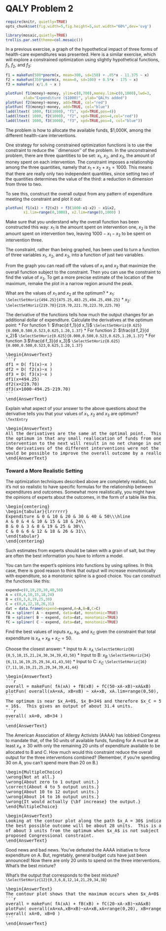 QALY Problem 2
========================================================
```r
require(knitr, quietly=TRUE)
opts_chunk$set(fig.width=5,fig.height=5,out.width="60%",dev='svg')
```

```r
library(mosaic,quietly=TRUE)
trellis.par.set(theme=col.mosaic())
```
<script src="https://ajax.googleapis.com/ajax/libs/jquery/1.7.1/jquery.min.js"></script>
<script src="../javascripts/main.js"></script>

In a previous exercise, a graph of the hypothetical impact of three forms of health-care expenditures was presented.  Here is a similar exercise, which will explore a constrained optimization using slightly hypothetical functions, $f_1$, $f_2$, and $f_3$:

```r
f1 = makeFun(500*pnorm(x, mean=300, sd=150) + .05*x - 11.375 ~ x)
f2 = makeFun(350*pnorm(x, mean=0, sd=100) + 0.5*x - 175 ~ x)
f3 = makeFun( x/1.6 ~ x )
```

```r
plotFun( f1(money)~money, ylim=c(0,700),money.lim=c(0,1000),lwd=3, 
        xlab="Expenditure ($1000)", ylab="QALYs added")
plotFun( f2(money)~money, add=TRUE, col="red")
plotFun( f3(money)~money, add=TRUE, col="blue")
ladd(ltext( 1000, f1(1000), "f1", xpd=TRUE,pos=4))
ladd(ltext( 1000, f2(1000), "f2", xpd=TRUE,pos=4,col="red"))
ladd(ltext( 1000, f3(1000), "f3", xpd=TRUE,pos=4, col="blue"))
```


The problem is how to allocate the available funds, \$1,000K, among the different
health-care interventions.  

One strategy for solving constrained optimization functions is to use
the constraint to reduce the ``dimension'' of the problem.  In the
unconstrained problem, there are three quantities to be set: $x_1$,
$x_2$, and $x_3$, the amount of money spent on each intervention.  The
constraint imposes a relationship among the three quantities, namely
that $x_1 + x_2 + x_3 = 1000$.  This means that there are really only
two independent quantities, since setting two of the quantities
determines the value of the third: a reduction in dimension from three
to two.

To see this, construct the overall output from any pattern of expenditure meeting the constraint and plot it out:
```r
plotFun( f1(x1) + f2(x2) + f3(1000-x1-x2) ~ x1&x2, 
        x1.lim=range(0,1000), x2.lim=range(0,1000) )
```

Make sure that you understand why the overall function has been constructed this way: $x_1$ is the amount spent on intervention one, $x_2$ is the amount spent on intervention two, leaving $1000-x_1-x_2$ to be spent on intervention three.

The constraint, rather than being graphed, has been used to turn a function of three variables $x_1$, $x_2$, and $x_3$, into a function of just two variables.

From the graph you can read off the values of $x_1$ and $x_2$ that maximize the overall function subject to the constraint.  Then you can use the constraint to find the value of $x_3$.  To get a more precise estimate of the location of the maximum, remake the plot in a narrow region around the peak.

What are the values of $x_1$ and $x_2$ at the optimum?
* $x_1$: ```\SelectSetHoriz{494.25}{475.25,483.25,494.25,498.25}```
* $x_2$: ```\SelectSetHoriz{219.70}{219.70,221.70,223.70,225.70}```


The derivative of the functions tells how much the output changes for an additional dollar of expenditure.  Calculate the derivatives at the optimum point:
* For function 1: $\frac{d f_1}{d x_1}$ ```\SelectSetHoriz{0.625}{0.000,0.500,0.523,0.625,1.20,1.37}```
* For function 2: $\frac{d f_2}{d x_2}$ ```\SelectSetHoriz{0.625}{0.000,0.500,0.523,0.625,1.20,1.37}```
* For function 3:$\frac{d f_3}{d x_3}$ ```\SelectSetHoriz{0.625}{0.000,0.500,0.523,0.625,1.20,1.37}```


<pre>
\begin{AnswerText}
```r
df1 = D( f1(x)~x )
df2 = D( f2(x)~x )
df3 = D( f3(x)~x )
df1(x=494.25)
df2(x=219.70)
df3(x=1000-494.25-219.70)
```
\end{AnswerText}
</pre>
Explain what aspect of your answer to the above questions about the derivative tells you that your values of $x_1$, $x_2$ and $x_3$ are optimum? ```\TextEntry```
<pre>
\begin{AnswerText}
All the derivatives are the same at the optimal point.  This reflects
the optimum in that any small reallocation of funds from one
intervention to the next will result in no net change in output.  If
the derivatives of the different interventions were not the same, it
would be possible to improve the overall outcome by a reallocation.
\end{AnswerText}
</pre>

### Toward a More Realistic Setting

The optimization techniques described above are completely realistic, but it's not so realistic to have specific formulas for the relationship between expenditures and outcomes.  Somewhat more realistically, you might have the opinions of experts about the outcomes, in the form of a table like this.

<pre>
\begin{centering}
\begin{tabular}{lrrrrrr}
Expenditure & 0 & 10 & 20 & 30 & 40 & 50\\\hline
A & 0 & 4 & 10 & 15 & 18 & 24\\
B & 0 & 3 & 8 & 19 & 25 & 30\\
C & 0 & 6 & 12 & 18 & 26 & 31\\
\end{tabular}
\end{centering}
</pre>

Such estimates from experts should be taken with a grain of salt, but they are often the best information you have to inform a model.

You can turn the expert's opinions into functions by using splines. In this case, there is good reason to think that output will increase monotonically with expenditure, so a monotonic spline is a good choice.  You can construct the functions like this:

```r
expend=c(0,10,20,30,40,50)
A = c(0,4,10,15,18,24)
B = c(0,3,8,19,25,30)
C = c(0,6,12,18,26,31)
dat = data.frame(expend=expend,A=A,B=B,C=C)
fA = spliner( A ~ expend, data=dat, monotonic=TRUE)
fB = spliner( B ~ expend, data=dat, monotonic=TRUE)
fC = spliner( C ~ expend, data=dat, monotonic=TRUE)
```

Find the best values of inputs $x_A$, $x_B$, and $x_C$ given the constraint that total expenditure is $x_A + x_B + x_C = 50$.

Choose the closest answer:
* Input to A: $x_A$ ```\SelectSetHoriz{0}{0,5,10,15,21,24,30,34,39,43,50}```
* Input to B: $x_B$ ```\SelectSetHoriz{34}{6,11,16,19,25,29,34,41,43,50}```
* Input to C: $x_C$ ```\SelectSetHoriz{16}{7,11,16,19,21,25,29,34,39,41,44}```


<pre>
\begin{AnswerText}
```r
overall = makeFun( fA(xA) + fB(xB) + fC(50-xA-xB)~xA&xB) 
plotFun( overall(xA=xA, xB=xB) ~ xA+xB, xA.lim=range(0,50), xB.lim=range(0,50))
```
The optimum is near $x_A=0$, $x_B=34$ and therefore $x_C = 50 - 34 - 0
= 16$.  This gives an output of about 31.4 units.
```r
overall( xA=0, xB=34 )
```
\end{AnswerText}
</pre>

The American Association of Allergy Activists (AAAA) has lobbied Congress to mandate that, of the 50 units of available funds,  funding for A must be at least $x_A \geq 30$ with only the remaining 20 units of expenditure available to be allocated to B and C.  How much would this constraint reduce the overall output for the three interventions combined? (Remember, if you're spending 30 on A, you can't spend more than 20 on B.)
<pre>
\begin{MultipleChoice}
\wrong{Not at all.}
\wrong{About zero to 1 output unit.}
\correct{About 4 to 5 output units.}
\wrong{About 10 to 12 output units.}
\wrong{About 14 to 16 output units.}
\wrong{It would actually {\bf increase} the output.}
\end{MultipleChoice}
</pre>

<pre>
\begin{AnswerText}
Looking at the contour plot along the path $x_A = 30$ indicates that
the best possible outcome will be about 28 units.  This is a reduction
of about 3 units from the optimum when $x_A$ is not subject to the
proposed Congressional constraint.
\end{AnswerText}
</pre>

Good news and bad news.  You've defeated the AAAA initiative to force
expenditure on A.  But, regretably, general budget cuts have just been announced!  Now there are only 20
units to spend on the three interventions.  What's the best mixture?

\begin{itemize}
\item Input to A: $x_A$ ```\SelectSetHoriz{0}{0,5,10,15,20}```
\item Input to B: $x_B$ ```\SelectSetHoriz{0}{0,5,10,15,20}```
\item Input to C: $x_C$ ```\SelectSetHoriz{20}{0,5,10,15,20}```
\end{itemize}

What's the output that corresponds to the best mixture?
```\SelectSetHoriz{12}{0,3,6,8,12,14,21,29,34,38}```

<pre>
\begin{AnswerText}
The contour plot shows that the maximum occurs when $x_A=0$ and $x_B = 0$. 
```r
overall = makeFun( fA(xA) + fB(xB) + fC(20-xA-xB)~xA&xB)
plotFun( overall(xA=xA,xB=xB)~xA+xB,xA=range(0,20), xB=range(0,20))
overall( xA=0, xB=0 )
```
\end{AnswerText}
</pre>
